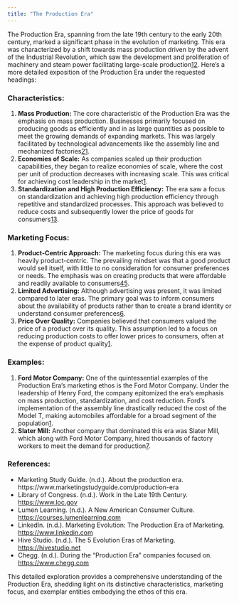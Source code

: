 ```yaml
---
title: "The Production Era"
---
```


The Production Era, spanning from the late 19th century to the early 20th century, marked a significant phase in the evolution of marketing. This era was characterized by a shift towards mass production driven by the advent of the Industrial Revolution, which saw the development and proliferation of machinery and steam power facilitating large-scale production[1](https://www.marketingstudyguide.com/production-era/)[2](https://www.loc.gov/classroom-materials/united-states-history-primary-source-timeline/rise-of-industrial-america-1876-1900/work-in-late-19th-century/#:~:text=The%20late%2019th,perfected%20by%20British%20textile%20manufacturers). Here's a more detailed exposition of the Production Era under the requested headings:

### **Characteristics:**

1. **Mass Production:** The core characteristic of the Production Era was the emphasis on mass production. Businesses primarily focused on producing goods as efficiently and in as large quantities as possible to meet the growing demands of expanding markets. This was largely facilitated by technological advancements like the assembly line and mechanized factories[2](https://www.loc.gov/classroom-materials/united-states-history-primary-source-timeline/rise-of-industrial-america-1876-1900/work-in-late-19th-century/#:~:text=The%20late%2019th,perfected%20by%20British%20textile%20manufacturers)[1](https://www.marketingstudyguide.com/production-era/).
2. **Economies of Scale:** As companies scaled up their production capabilities, they began to realize economies of scale, where the cost per unit of production decreases with increasing scale. This was critical for achieving cost leadership in the market[1](https://www.marketingstudyguide.com/production-era/).
3. **Standardization and High Production Efficiency:** The era saw a focus on standardization and achieving high production efficiency through repetitive and standardized processes. This approach was believed to reduce costs and subsequently lower the price of goods for consumers[1](https://www.marketingstudyguide.com/production-era/)[3](https://www.marketingstudyguide.com/production-era/#:~:text=The%20most%20important%20features%20of,standardization%20and%20large%20scale%20production).

### **Marketing Focus:**

1. **Product-Centric Approach:** The marketing focus during this era was heavily product-centric. The prevailing mindset was that a good product would sell itself, with little to no consideration for consumer preferences or needs. The emphasis was on creating products that were affordable and readily available to consumers[4](https://hivestudio.net/the-5-evolution-eras-of-marketing/#:~:text=Source%20MotorTrend,product%20would%20simply%20sell%20itself)[5](https://www.chegg.com/homework-help/questions-and-answers/1-production-era-companies-focused-production-consumer-would-buy-products-produced-t-f-2-s-q56220034#:~:text=During%20the%20%E2%80%9C%20Production%20Era%E2%80%9D,most%20important%20marketing%20mix%20tool).
2. **Limited Advertising:** Although advertising was present, it was limited compared to later eras. The primary goal was to inform consumers about the availability of products rather than to create a brand identity or understand consumer preferences[6](https://courses.lumenlearning.com/suny-ushistory2os2xmaster/chapter/a-new-american-consumer-culture/#:~:text=By%201900%2C%20American%20businesses%20were,new%20goods%20were%20constantly%20offered).
3. **Price Over Quality:** Companies believed that consumers valued the price of a product over its quality. This assumption led to a focus on reducing production costs to offer lower prices to consumers, often at the expense of product quality[1](https://www.marketingstudyguide.com/production-era/).

### **Examples:**

1. **Ford Motor Company:** One of the quintessential examples of the Production Era's marketing ethos is the Ford Motor Company. Under the leadership of Henry Ford, the company epitomized the era's emphasis on mass production, standardization, and cost reduction. Ford's implementation of the assembly line drastically reduced the cost of the Model T, making automobiles affordable for a broad segment of the population[1](https://www.marketingstudyguide.com/production-era/).
2. **Slater Mill:** Another company that dominated this era was Slater Mill, which along with Ford Motor Company, hired thousands of factory workers to meet the demand for production[7](https://www.linkedin.com/pulse/marketing-evolution-production-era-idara-joseph#:~:text=This%20era%20was%20dominated%20by,to%20learn%20more%20about%20the).

### **References:**

- Marketing Study Guide. (n.d.). About the production era.  https://www.marketingstudyguide.com/production-era
- Library of Congress. (n.d.). Work in the Late 19th Century.  [https://www.loc.gov](https://www.loc.gov/)
- Lumen Learning. (n.d.). A New American Consumer Culture.  [https://courses.lumenlearning.com](https://courses.lumenlearning.com/)
- LinkedIn. (n.d.). Marketing Evolution: The Production Era of Marketing.  [https://www.linkedin.com](https://www.linkedin.com/)
- Hive Studio. (n.d.). The 5 Evolution Eras of Marketing.  [https://hivestudio.net](https://hivestudio.net/)
- Chegg. (n.d.). During the “Production Era” companies focused on.  [https://www.chegg.com](https://www.chegg.com/)

This detailed exploration provides a comprehensive understanding of the Production Era, shedding light on its distinctive characteristics, marketing focus, and exemplar entities embodying the ethos of this era.